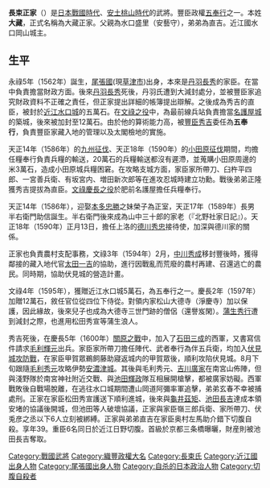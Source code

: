 {{日本武士
|名稱=長束正家
|圖片名稱=
| 時代 = [[战国時代_(日本)|战国時代]] - [[安土桃山時代|安土桃山時代]]
| 出生 = [[永禄|永禄]]5年（1562年）？
| 逝世 = [[慶長|慶長]]5年[[10月3日_(旧暦)|10月3日]]（1600年11月8日）
| 改名 = [[仮名_(通称)|仮名]]：新三郎、利兵衛
| 別名 = 
| 諡号 = 
| 神号 = 
| 戒名 = 大心院殿速成居士
| 霊名 = 
| 墓所 = [[安乗寺|安乗寺]]（[[滋贺县|滋贺县]][[蒲生郡|蒲生郡]][[日野町_(滋賀県)|日野町]]）
| 官位 = [[从四位下|从四位下]][[侍从|侍从]]
| 幕府 = 
| 主君 = [[丹羽長秀|丹羽長秀]]→[[豊臣秀吉|豊臣秀吉]]→[[豊臣秀頼|豊臣秀頼]]
| 藩   = 
| 氏族 = [[長束氏|長束氏]]
| 父母 = 父：[[長束盛里|長束盛里]]？、母：不明
| 兄弟 = '''正家'''、[[長束直吉|直吉]]、玄春
| 正室 = 荣子（[[本多忠勝|本多忠勝]]妹）
| 嗣子= 息子：[[長束助信|助信]]、[[長束長吉|長吉]]、[[長束祐順|祐順]]、[[還誉岌閑|還誉岌閑]]<br> 娘：[[青山正次|青山正次]]室
| 特記事項 = 
}}
{{japanese|japanese=長束 正家|kana=なつか まさいえ|romaji=Natsuka Masaie}}
'''長束正家'''（{{bd|1562年||1600年|11月8日|catIdx=Natsuka, Masaie}}）是[[日本戰國時代|日本戰國時代]]、[[安土桃山時代|安土桃山時代]]的武將。豐臣政權[[五奉行|五奉行]]之一。本姓'''大藏'''，正式名稱為大藏正家。父親為水口盛里（安藝守），弟弟為直吉。近江國水口岡山城主。

== 生平 ==
永祿5年（1562年）誕生，[[尾張國|尾張國]](現[[草津市|草津市]])出身，本來是[[丹羽長秀|丹羽長秀]]的家臣。在當中負責擔當財政方面。後來[[丹羽長秀|丹羽長秀]]死後，丹羽氏遭到大減封處分，並被豐臣家追究財政資料不正確之責任，但正家提出詳細的帳簿提出辯解。之後成為秀吉的直臣，被封於[[近江國|近江]][[水口城|水口城]]的五萬石。在[[壬辰衛國戰爭|文祿之役]]中，為最前線兵站負責擔當[[名護屋城|名護屋城]]的築城，後來被加封至12萬石。由於他的算術能力高，被[[豐臣秀吉|豐臣秀吉]]委任為'''五奉行'''，負責豐臣家藏入地的管理以及太閣檢地的實施。

天正14年（1586年）的[[九州征伐|九州征伐]]、天正18年（1590年）的[[小田原征伐|小田原征伐]]期間，均擔任糧奉行負責兵糧的輸送，20萬石的兵糧輸送都沒有遲滯，並蒐購小田原周邊的米3萬石，造成小田原城兵糧困窘。在攻略支城方面，家臣家所帶刀、臼杵平四郎、一宮善兵衛、有坂宮内、増田新次郎等在進攻忍城時建立功勳。戰後弟弟正隆獲秀吉提拔為直臣。[[文祿慶長之役|文祿慶長之役]]於肥前名護屋擔任兵糧奉行。

天正14年（1586年），迎娶[[本多忠勝|本多忠勝]]之妹榮子為正室，天正17年（1589年）長男半右衛門助信誕生。半右衛門後來成為山中三十郎的家老（『北野社家日記』）。天正18年（1590年）正月13日，擔任上洛的[[德川秀忠|德川秀忠]]接待使，加深與德川家的關係。

正家也負責農村支配事務，文祿3年（1594年）2月，[[中川秀成|中川秀成]]移封豐後時，獲得鄰接的藏入地代官[[太田一吉|太田一吉]]的協助，進行因戰亂而荒廢的農村再建、召還逃亡的農民。同時期，協助伏見城的營造計畫。

文祿4年（1595年），獲贈近江水口城5萬石，為五奉行之一。慶長2年（1597年）加贈12萬石，敘任官位從四位下侍從。對領内家松山大德寺（淨慶寺）加以保護，因此緣故，後來兒子也成為大德寺三世門跡的僧侶（還譽岌閑）。[[蒲生秀行|蒲生秀行]]遭到減封之際，也進用松田秀宣等蒲生浪人。

秀吉死後，在慶長5年（1600年）[[關原之戰|關原之戰]]中，加入了[[石田三成|石田三成]]的西軍，又書寫信件請求[[毛利輝元|毛利輝元]]出兵。家臣家所帶刀擔任陣代、武者奉行為伴五兵衛，均加入[[伏見城攻防戰|伏見城攻防戰]]，在家臣甲賀眾鵜飼藤助寢返城内的甲賀眾後，順利攻陷伏見城。8月下旬跟隨[[毛利秀元|毛利秀元]]攻略伊勢[[安濃津城|安濃津城]]。其後與毛利秀元、[[吉川廣家|吉川廣家]]在南宮山佈陣，但與淺野隊於南宮神社附近交戰、與[[池田輝政|池田輝政]]隊互相展開槍擊，都被廣家妨礙。西軍戰敗後自戰場脫離，在逃往水口城期間遭山岡道阿彌率軍追擊，弟弟玄春不幸被捕處刑。正家在家臣松田秀宣護送下順利進城，後來與[[龜井茲矩|龜井茲矩]]、[[池田長吉|池田長吉]]達成本領安堵的協議後開城，但池田等人破壞協議，正家與家臣嶺三郎兵衛、家所帶刀、伏兎彦之丞以下6人立刻被綁縛。正家與弟弟直吉在家臣奥村左馬助介錯下切腹自殺。享年39。重臣6名同日於近江日野切腹。首級於京都三条橋曝曬，財産則被池田長吉奪取。

{{豐臣政權}}

{{DEFAULTSORT:Natsuka, Masaie}}

[[Category:戰國武將|Category:戰國武將]]
[[Category:織豐政權大名|Category:織豐政權大名]]
[[Category:長束氏|Category:長束氏]]
[[Category:近江國出身人物|Category:近江國出身人物]]
[[Category:尾張國出身人物|Category:尾張國出身人物]]
[[Category:自杀的日本政治人物|Category:自杀的日本政治人物]]
[[Category:切腹自殺者|Category:切腹自殺者]]